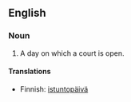 ==English==

===Noun===
{{en-noun|sg=[[judicial]] [[day]]}}

# {{legal}} A day on which a court is open.

====Translations====
{{top}}
*Finnish: [[istuntopäivä]]
{{bottom}}